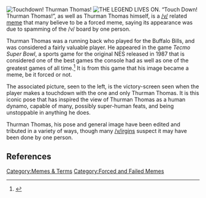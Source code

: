 [[Image:Touchdown Thurman Thomas.gif|thumb|left|Touchdown! Thurman Thomas!]]
[[Image:Thurman Thomas Comic.jpg|thumb|THE LEGEND LIVES ON.]]
“Touch Down! Thurman Thomas!”, as well as Thurman Thomas himself, is a [[/v/]] related [[meme]] that many believe to be a forced meme, saying its appearance was due to spamming of the /v/ board by one person.

Thurman Thomas was a running back who played for the Buffalo Bills, and was considered a fairly valuable player. He appeared in the game ''Tecmo Super Bowl'', a sports game for the original NES released in 1987 that is considered one of the best games the console had as well as one of the greatest games of all time.<ref>{{cite web |url=http://top100.ign.com/2007/ign_top_game_70.html |title=IGN Top 100 Games 2007 |publisher=IGN}}</ref> It is from this game that his image became a meme, be it forced or not.

The associated picture, seen to the left, is the victory-screen seen when the player makes a touchdown with the one and only Thurman Thomas. It is this iconic pose that has inspired the view of Thurman Thomas as a human dynamo, capable of many, possibly super-human feats, and being unstoppable in anything he does.

Thurman Thomas, his pose and general image have been edited and tributed in a variety of ways, though many [[/v/]]irgins suspect it may have been done by one person.

== References ==
<references />

[[Category:Memes & Terms]][[Category:Forced and Failed Memes]]